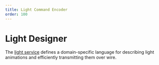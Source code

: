 ```yaml
---
title: Light Command Encoder
order: 100
---
```


# Light Designer


The [light service](/services/light) defines a domain-specific language for describing light animations
and efficiently transmitting them over wire.

<LightDesigner />

